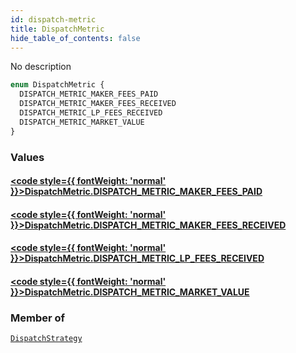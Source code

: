 ```yaml
---
id: dispatch-metric
title: DispatchMetric
hide_table_of_contents: false
---
```








No description

```graphql
enum DispatchMetric {
  DISPATCH_METRIC_MAKER_FEES_PAID
  DISPATCH_METRIC_MAKER_FEES_RECEIVED
  DISPATCH_METRIC_LP_FEES_RECEIVED
  DISPATCH_METRIC_MARKET_VALUE
}
```


### Values

#### [<code style={{ fontWeight: 'normal' }}>DispatchMetric.<b>DISPATCH_METRIC_MAKER_FEES_PAID</b></code>](#) 
> 
> 

#### [<code style={{ fontWeight: 'normal' }}>DispatchMetric.<b>DISPATCH_METRIC_MAKER_FEES_RECEIVED</b></code>](#) 
> 
> 

#### [<code style={{ fontWeight: 'normal' }}>DispatchMetric.<b>DISPATCH_METRIC_LP_FEES_RECEIVED</b></code>](#) 
> 
> 

#### [<code style={{ fontWeight: 'normal' }}>DispatchMetric.<b>DISPATCH_METRIC_MARKET_VALUE</b></code>](#) 
> 
> 



### Member of

[`DispatchStrategy`](/docs/testnet/graphql/objects/dispatch-strategy)  <Badge class="secondary" text="object"/>



